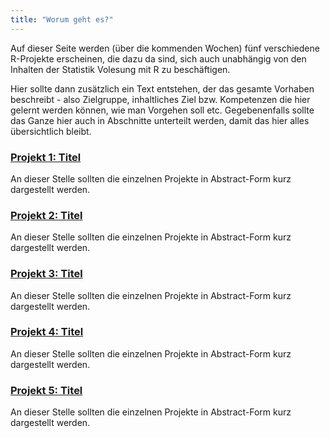 ```yaml
---
title: "Worum geht es?"
---
```


Auf dieser Seite werden (über die kommenden Wochen) fünf verschiedene R-Projekte erscheinen, die dazu da sind, sich auch unabhängig von den Inhalten der Statistik Volesung mit R zu beschäftigen.

Hier sollte dann zusätzlich ein Text entstehen, der das gesamte Vorhaben beschreibt - also Zielgruppe, inhaltliches Ziel bzw. Kompetenzen die hier gelernt werden können, wie man Vorgehen soll etc. Gegebenenfalls sollte das Ganze hier auch in Abschnitte unterteilt werden, damit das hier alles übersichtlich bleibt.


### [Projekt 1: Titel](p1_main.html)

An dieser Stelle sollten die einzelnen Projekte in Abstract-Form kurz dargestellt werden.

### [Projekt 2: Titel](p2_main.html)

An dieser Stelle sollten die einzelnen Projekte in Abstract-Form kurz dargestellt werden.

### [Projekt 3: Titel](p3_main.html)

An dieser Stelle sollten die einzelnen Projekte in Abstract-Form kurz dargestellt werden.

### [Projekt 4: Titel](p4_main.html)

An dieser Stelle sollten die einzelnen Projekte in Abstract-Form kurz dargestellt werden.

### [Projekt 5: Titel](p5_main.html)

An dieser Stelle sollten die einzelnen Projekte in Abstract-Form kurz dargestellt werden.
